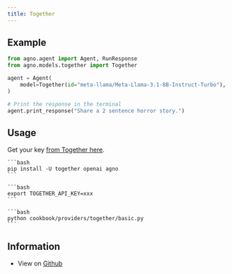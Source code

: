 ```yaml
---
title: Together
---
```


## Example

<CodeGroup>

```python agent.py
from agno.agent import Agent, RunResponse
from agno.models.together import Together

agent = Agent(
    model=Together(id="meta-llama/Meta-Llama-3.1-8B-Instruct-Turbo"),
)

# Print the response in the terminal
agent.print_response("Share a 2 sentence horror story.")

```

</CodeGroup>

## Usage

Get your key [from Together here](https://api.together.xyz/settings/api-keys).

<Steps>
  <Snippet file="create-venv-step.mdx" />

  <Step title="Install libraries">

    ```bash
    pip install -U together openai agno
    ```

  </Step>

  <Step title="Export `TOGETHER_API_KEY`">

    ```bash
    export TOGETHER_API_KEY=xxx
    ```

  </Step>

  <Step title="Run Together Agent">

    ```bash
    python cookbook/providers/together/basic.py
    ```

  </Step>

  </Steps>

## Information

- View on [Github](https://github.com/AgnoAgi/agno/tree/main/cookbook/providers/together/basic.py)
